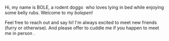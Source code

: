 
<span class="text-xl">H</span><span class="text-lg">i</span>,
my name is <span class="bole">BOLE</span>,
a rodent doggo <Icon name="twemoji--dog-face" title="Dog face emoji" isColor={true} />
who loves lying in bed while enjoying some belly rubs.
Welcome to my <em class="brighter-80">bolepen</em>!

Feel free to reach out and say hi! I'm always excited to meet new friends
<span class="muted">(furry or otherwise)</span>.
And please offer to cuddle me if you happen to meet me
in person <Icon name="twemoji--woozy-face" title="Woozy face emoji" isColor={true} />.
